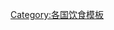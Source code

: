 {{Sidebar with collapsible lists
|name         = 韩国料理
|topimage     = [[File:Bapsang.jpg|无框]]
|pretitle     =
|title        = [[韓國料理]]

|width          = 20em
|bodystyle      = padding: 0.3em; border: 1px solid red; text-align:center
|listtitlestyle = padding: 0.3em; font-family: sans-serif; border-top:blue 2px solid
|listclass      = hlist
|liststyle      = 

|list1name   = 主食
|list1title  = 主食
|list1       =
*[[米飯]]
*[[粥]]
**[[米饮]]
<!--** redlink [[beombeok]] -->
*[[面条#朝鲜面条|韩式面条]]
*[[馒头 (韩国)|饅頭]]
*[[泡菜炒飯]]

|list2name   = 辅菜
|list2title  = 辅菜
|list2       =
'''腌制小菜'''
*[[韓式泡菜]]
*[[韩式酱菜]]
*[[腌渍海鲜]]
*<!-- redlink [[Sikhae]] -->
*[[白泡菜]]
*[[冬萝卜水泡菜]]
*[[萝卜泡菜]]
*[[萝卜水泡菜]]

'''汤'''
*[[韩式汤]]
*[[汤锅]]
*[[泡菜锅]]

'''[[饭馔]]'''
*[[酱炒]] <!-- bokkeum -->
*[[酱煮]] <!-- jorim -->
*[[蒸菜]] <!-- jjim -->
*[[膳 (韩国)|膳]] <!-- seon -->
*[[燒烤]] <!-- gui -->
*<!-- redlink [[Jeok]] -->
*[[膾 (韓國)|脍]]
*[[韩国煎饼|煎饼]] <!-- jeon -->
*<!-- redlink [[Twigak]] -->
*[[油炸蔬菜]] <!-- bugak -->
*[[肉乾]] <!-- po -->
*[[片肉]] <!-- pyeonyuk -->
*[[足片]] <!-- jokpyeon -->
*[[凉粉]] <!-- muk -->
*[[韩式拌菜]] <!-- namul -->
<!--** redlink [[Saengchae]] -->
<!--** redlink [[Sukchae]] -->
*[[菜包肉 (韓國)|菜包肉]] <!-- ssam -->
*[[泡菜豆腐]]
*[[泡菜煎饼]]

|list3name  = 点心
|list3title = 点心
|list3      =
*[[打糕 (朝鲜)|打糕]]
*[[韩菓]]
**[[油菓]]
**[[饴糖]] <!-- yeot -->
**[[豇米菓]] <!-- gangjeong -->
**[[馒头菓]] <!-- mandugwa -->
**[[正菓]] <!-- jeonggwa -->
**[[熟实菓]] <!-- suksilgwa -->
**[[药菓]]
**[[菓片]] <!-- gwapyeon -->
**[[茶食]] <!-- dasik -->

|list4name  = 饮料
|list4title = 饮料
|list4      =
*[[韩国酒文化|韩式酒]]
*[[朝鲜传统茶|韩式茶]]
*[[花菜 (甜品)|花菜]]
*[[食醯]]
*[[水正果]]

|list5name  = 调料
|list5title = 调料
|list5      =
*[[大酱]]
*[[苦椒酱]]
*[[包饭酱]]
*[[韩式酱油]] <!-- ganjang -->
*[[醋]]
*[[芥末醬]]
*[[油]]
*[[糖稀]]
*<!-- redlinks [[Jatjeub]]
*[[Yeotgireum]] -->

|list6name  = 器具
|list6title = 器具
|list6      =
*[[匙筷]] <!-- sujeo -->
*[[甕]] <!-- onggi -->
*[[酱缸]] <!-- jangdok -->
*[[砂锅]] <!-- ttukbaegi -->
*<!-- redlink [[Sot (cooker)|Sot]] -->
*<!-- redlink [[Siru (utensil)|Siru]] -->
*<!-- redlinks [[Anban (utensil)|Anban]] -->
*<!-- [[Beoncheol]] -->
|list7name  = Regional cuisine
|list7title = Regional cuisine
|list7      =
<!-- Remarked this section out as it is all redlinks
*[[Seoul cuisine|Seoul]]
*[[Gyeonggi-do cuisine|Gyeonggi-do]]
*[[Chungcheong-do cuisine|Chungcheong-do]]
*[[Gangwon-do cuisine|Gangwon-do]]
*[[Gyeongsang-do cuisine|Gyeongsang-do]]
*[[Jeolla-do cuisine|Jeolla-do]]
*[[Jeju-do cuisine|Jeju-do]]
*[[Hwanghae-do cuisine|Hwanghae-do]]
*[[Pyeongan-do cuisine|Pyeongan-do]]
*[[Hamgyeong-do cuisine|Hamgyeong]]
 -->
|list8name  = 庆典
|list8title = 庆典
|list8      =
*[[周岁宴]] <!-- doljanchi -->
*[[還曆|还甲]]
*<!-- redlinks [[Gwannye]]
*[[Honnye]]
*[[Sangnye]]
*[[Jerye]]
*[[Sesipungsok]] -->

|list9name  = 其他
|list9title = 其他
|list9      =
<!--
*[[Kimchi Field Museum]]
*[[Kimchi refrigerator]]
*[[List of Korean dishes]]
*[[List of Korean beverages]]
*[[Korean Chinese cuisine]]
*[[Korean royal court cuisine]]
-->

|below =[[Portal:朝鲜半岛|朝鲜半岛主题首页]]

}}<noinclude>
[[Category:各国饮食模板]]
</noinclude>